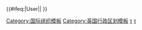 {{Navbox
|name  = 英國海外領土
|title = {{flagicon|United Kingdom}} [[大英帝国]]及[[英国|联合王国]]的海外领土
|bodyclass = plainlist
|state = {{{state|}}}
|above =<div class="hlist">
; {{nobold|图例}}
: '''现有领土'''
: 前领土
: <u>现为[[英联邦王国]]</u>
: <nowiki>*</nowiki>现为[[英联邦]]成员
</div>
|list1={{navbox|child
|title=欧洲
|listclass=hlist
|list1=
* 1708–1757 [[梅诺卡岛]]
* 自1713起 '''[[直布罗陀]]'''
* 1763–1782 [[梅诺卡岛]]
* 1798–1802 [[梅诺卡岛]]
* 1800–1813 *{{le|马耳他保护国|Malta Protectorate|马耳他（保护国）}}
* 1813–1964 *[[马耳他直辖殖民地|马耳他（殖民地）]]
* 1807–1890 [[黑尔戈兰岛]]
* 1809–1864 [[伊奥尼亚群岛合众国|爱奥尼亚群岛]]
* 1878–1960 *[[英属塞浦路斯|塞浦路斯]]
* 1921–1937 [[爱尔兰自由邦]]
}}
|list2={{navbox with columns|child
|title=北美洲

|col1headercolspan = 2
|col1header=17世纪及之前
|col1=
* 1579 [[新阿尔比恩]]
* 1583–1907 {{le|纽芬兰与拉布拉多历史|History of Newfoundland and Labrador|纽芬兰}}
* 1605–1979 *<u>[[圣卢西亚历史|圣卢西亚]]</u>
* 1607–1776 [[弗吉尼亚殖民地|弗吉尼亚]]
* 自1619起 '''[[百慕大]]'''
* 1620–1691 [[普利茅斯殖民地]]
* 1623–1883 [[圣基茨岛|圣基茨]] *<u>（[[圣基茨和尼维斯]]）</u>
* 1624–1966 *<u>[[巴巴多斯历史|巴巴多斯]]</u>
* 1625–1650 [[圣克洛伊岛]]
* 1627–1979 *<u>[[圣文森特和格林纳丁斯历史|圣文森特和格林纳丁斯]]</u>
* 1628–1883 [[尼维斯岛|尼维斯]] *<u>（[[圣基茨和尼维斯]]）</u>
* 1629–1691 [[馬薩諸塞灣殖民地]]
* 1632–1776 [[马里兰省|马里兰]]
* 自1632起 '''[[蒙特塞拉特]]'''
* 1632–1860 [[安地卡島|安提瓜]] *<u>（[[安提瓜和巴布达]]）</u>
* 1636–1776 [[康涅狄格殖民地|康涅狄格]]
* 1636–1776 [[羅德島殖民地及普羅維登斯莊園|罗得岛]]
* 1637–1662 [[紐黑文殖民地]]
|col2 =
* 1643–1860 [[海灣群島省|海湾群岛]]
* 自1650起 '''[[安圭拉]]'''
* 1655–1850 [[米斯基托海岸|米斯基托海岸（保护国）]]
* 1655–1962 *<u>{{le|牙买加殖民地|Colony of Jamaica|牙买加}}</u>
* 1663–1712 [[卡罗来纳省|卡罗来纳]]
* 1664–1776 [[纽约省|纽约]]
* 1665–1674及1702–1776 [[新泽西省|新泽西]]
* 自1666起 '''[[英属维尔京群岛]]'''
* 自1670起 '''[[开曼群岛]]'''
* 1670–1973 *<u>[[巴哈马]]</u>
* 1670–1870 [[鲁珀特地]]
* 1671–1816 [[英屬背風群島|背风群岛]]
* 1674–1702 [[東澤西]]
* 1674–1702 [[西澤西]]
* 1680–1776 [[新罕布什爾省|新罕布什尔]]
* 1681–1776 [[宾夕法尼亚省|宾夕法尼亚]]
* 1686–1689 [[新英格蘭自治領]]
* 1691–1776 [[马萨诸塞湾省|马萨诸塞]]

|col3header=18世纪
|col3=
* 1701–1776 [[特拉華殖民地|特拉华]]
* 1712–1776 [[北卡罗来纳省|北卡罗来纳]]
* 1712–1776 [[南卡羅萊納省|南卡罗来纳]]
* 1713–1867 {{le|新斯科舍历史|History of Nova Scotia|新斯科舍}}
* 1733–1776 [[佐治亞省|佐治亚]]
* 1762–1974 *<u>[[格林纳达历史|格林纳达]]</u>
* 1763–1978 <u>[[多米尼克历史|多米尼克]]</u>
* 1763–1873 {{le|爱德华王子岛历史|History of Prince Edward Island|爱德华王子岛}}
* 1763–1791 [[魁北克省 (1763年-1791年)|魁北克]]
* 1763–1783 [[东佛罗里达]]
* 1763–1783 [[西佛羅里達]]
* 1784–1867 {{le|新不伦瑞克历史|History of New Brunswick|新不伦瑞克}}
* 1791–1841 [[下加拿大]]
* 1791–1841 [[上加拿大]]
* 自1799起 '''[[特克斯和凯科斯群岛]]'''

|col4header=19世纪和20世纪
|col4=
* 1818–1846 [[哥倫比亞地區]]/[[俄勒岡領地|俄勒冈地区]]<sup>1</sup>
* 1833–1960 [[英属向风群岛|向风群岛]]
* 1833–1960 [[英屬背風群島|背风群岛]]
* 1841–1867 [[加拿大省]]
* 1849–1866 {{le|温哥华岛殖民地|Colony of Vancouver Island|温哥华岛}}
* 1853–1863 {{le|夏洛特皇后群岛殖民地|Colony of the Queen Charlotte Islands}}
* 1858–1866 {{le|不列颠哥伦比亚殖民地|Colony of British Columbia|不列颠哥伦比亚}}
* 1859–1870 {{le|西北领地 (英属北美)|North-Western Territory|西北领地}}
* 1860–1981 *<u>[[安地卡及巴布達歷史|安提瓜和巴布达]]</u>
* 1862–1863 {{le|斯蒂金领地|Stikine Territory}}
* 1866–1871 {{le|温哥华岛及不列颠哥伦比亚联合殖民地|United Colonies of Vancouver Island and British Columbia|温哥华岛及不列颠哥伦比亚}}
* 1867–1931 *<u>{{le|联邦后加拿大 (1867-1914)|Post-Confederation Canada (1867-1914)|加拿大自治领}}</u><sup>2</sup>
* 1871–1964 [[英属洪都拉斯|英属洪都拉斯（*<u>伯利兹</u>）]]
* 1882–1983 *<u>[[圣基茨和尼维斯]]</u>
* 1889–1962 *[[特立尼达和多巴哥历史|特立尼达和多巴哥]]
* 1907–1949 [[紐芬蘭自治領]]<sup>3</sup>
* 1958–1962 [[西印度群島聯邦]]

|below=
* 1. 同美国共同占据。
* 2. 1931年《[[1931年西敏法令|威斯敏斯特法案]]》通过，加拿大和其他英国[[自治领]]获准成立自治政府。
* 3. 1934年放弃[[责任政府|自治]]，但法理上仍为自治领，直至1949年[[加拿大行政区划|加入加拿大]]。
}}

|list3={{navbox|child
|title=南美洲
|listclass=hlist
|list1=
* 1651–1667 [[苏里南历史|威勒比兰（苏里南）]]
* 1670–1688 [[聖安德列斯-普羅維登西亞和聖卡塔利娜群島省|圣安德鲁和普罗维登斯群岛]]<sup>4</sup>
* 1831–1966 [[英属圭亚那|英属圭亚那（*圭亚那）]]
* 自1833起 '''[[福克兰群岛]]'''<sup>5</sup>
* 自1908起 '''[[南乔治亚和南桑威奇群岛]]'''<sup>5</sup>

|below=
* 4. 现为哥伦比亚[[聖安德列斯-普羅維登西亞和聖卡塔利娜群島省]]。
* 5. 1982年4月至6月[[马岛战争|福克兰战争]]期间为阿根廷占领。
}}
|list4={{navbox with columns|child
|title=非洲

|col1header=17世纪和18世纪
|col1=
* 自1658起 '''[[圣赫勒拿]]'''<sup>14</sup>
* 1792–1961 *[[塞拉利昂]]
* 1795–1803 [[開普殖民地]]

|col2headercolspan = 2
|col2header=19世纪
|col2=
* 自1815起 '''[[阿森松岛]]'''<sup>14</sup>
* 自1816起 '''[[特里斯坦-达库尼亚]]'''<sup>14</sup>
* 1806–1910 [[开普殖民地]]
* 1807–1808 [[马德拉]]
* 1810–1968 *[[英属毛里求斯|毛里求斯]]
* 1816–1965 {{le|冈比亚殖民地和保护国|Gambia Colony and Protectorate|冈比亚}}
* 1856–1910 [[纳塔尔殖民地|纳塔尔]]
* 1868–1966 [[巴苏陀兰|巴苏陀兰（*莱索托）]]
* 1874–1957 [[英属黄金海岸|黄金海岸（*加纳）]]
* 1882–1922 [[埃及蘇丹國|埃及]]

| col3 =
* 1884–1966 [[贝专纳|贝专纳兰（*博茨瓦纳）]]
* 1884–1960 [[英屬索馬利蘭]]
* 1887–1897 [[祖鲁王国|祖鲁兰]]
* 1890–1962 *{{le|乌干达保护国|Uganda Protectorate|乌干达}}
* 1890–1963 [[桑给巴尔|桑给巴尔（*坦桑尼亚）]]
* 1891–1964 [[尼亞薩蘭|尼亚萨兰（*马拉维）]]
* 1891–1907 {{le|英属中非保护国|British Central Africa Protectorate}}
* 1893–1968 *[[斯威士兰历史|斯威士兰]]
* 1895–1920 [[东非保护国]]
* 1899–1956 [[英埃蘇丹|英埃共管苏丹]]

|col4header=20世纪
|col4=
* 1900–1914 {{le|北尼日利亚保护国|Northern Nigeria Protectorate|北尼日利亚}}
* 1900–1914 {{le|南尼日利亚保护国|Southern Nigeria Protectorate|南尼日利亚}}
* 1900–1910 {{le|奥兰治河殖民地|Orange River Colony|奥兰治河}}
* 1900–1910 [[德蘭士瓦殖民地|德蘭士瓦]]
* 1906–1954 [[尼日利亚殖民地]]
* 1910–1931 *[[南非联邦|南非]]
* 1914–1954 [[尼日利亚殖民地|尼日利亚殖民地和保护国]]
* 1915–1931 [[西南非洲|西南非（*纳米比亚）]]
* 1919–1960 [[英屬喀麥隆|英属喀麦隆（*喀麦隆）]]<sup>6</sup>
* 1920–1963 *{{le|英属肯尼亚|British Kenya|肯尼亚}}
* 1922–1961 [[坦噶尼喀领地|坦噶尼喀（*坦桑尼亚）]]<sup>6</sup>
* 1923–1965 [[南羅德西亞|南罗得西亚（津巴布韦）]]<sup>7</sup>
* 1924–1964 [[北羅德西亞|北罗得西亚（*赞比亚）]]
* 1954–1960 *[[尼日利亚殖民地|尼日利亚]]
* 1979–1980 [[南羅德西亞|南罗得西亚（津巴布韦）]]<sup>7</sup>

|below=
* 6. [[國際聯盟託管地]]。
* 7. [[责任政府|自治的]]南罗得西亚于1965年单方面宣布独立（[[罗得西亚]]）并作为一个不受承认的国家持续存在，直至1979年《兰开斯特府协议》。1980年独立受到承认后，津巴布韦为英联邦成员，直至2003年退出。
}}
|list5={{navbox with columns|child
|title=亚洲

|col1header=17世纪和18世纪
|col1=
* 1685–1824 {{le|英属明古连|British Bencoolen|明古连}}（[[苏门答腊]]）
* 1702–1705 [[昆山岛|昆仑岛]]
* 1757–1947 [[孟加拉管辖区|孟加拉（*西孟加拉（印度）和*孟加拉国）]]
* 1762–1764 {{le|英国占领马尼拉|British occupation of Manila|马尼拉和甲米地}}
* 1786–1946 [[槟城]]
* 1795–1948 [[英属锡兰|锡兰（*斯里兰卡）]]
* 1796–1965 *[[马尔代夫]]

| col2headercolspan = 2
|col2header=19世纪
|col2=
* 1812–1824 [[邦加岛|邦加（苏门答腊）]]和[[勿里洞岛|勿里洞（苏门答腊）]]
* 1819–1826 [[英屬馬來亞|英属马来亚（*西马来西亚和*新加坡）]]
* 1826–1946 [[海峡殖民地]]
* 1839–1967 [[亚丁殖民地]]
* 1839–1842 [[第一次英阿战争|阿富汗]]
* 1841–1997 [[英屬香港|香港]]
* 1841–1946 [[砂拉越王国|砂拉越王国（*马来西亚）]] 
* 1848–1946 [[纳闽直辖殖民地|纳闽（*马来西亚）]]
* 1858–1947 [[英属印度|英属印度（*印度、*巴基斯坦、*孟加拉国和*缅甸）]]
* 1874–1963 [[英屬婆羅洲|英属婆罗洲（*东马来西亚和*文莱）]]

| col3 =
* 1879–1919 {{le|阿富汗的欧洲影响|European influence in Afghanistan|阿富汗}}（保护国）
* 1882–1963 [[北婆罗洲|英属北婆罗洲（*马来西亚）]]
* 1885–1946 [[馬來屬邦]]
* 1888–1984 *[[汶莱|文莱苏丹国]]
* 1891–1971 {{le|马斯喀特和阿曼|Muscat and Oman|马斯喀特和阿曼保护国}}
* 1892–1971 {{le|和约国|Trucial States}}
* 1895–1946 [[馬來聯邦]]
* 1898–1930 [[英租威海卫|威海卫]]
* 1878–1960 *[[英属塞浦路斯|塞浦路斯]]

|col4header=20世纪
|col4=
* 1907–1949 [[不丹]]（保护国）
* 1918–1961 {{le|科威特谢赫国|Sheikhdom of Kuwait|科威特保护国}}
* 1920–1932 [[美索不達米亞託管地|伊拉克]]<sup>8</sup>
* 1921–1946 [[外约旦酋长国|外约旦]]{{smallsup|8}}
* 1923–1948 [[巴勒斯坦託管地|巴勒斯坦]]<sup>8</sup>
* 1945–1946 [[越南戰爭 (1945年至1946年)|南越南]]
* 1946–1963 [[北婆羅洲直轄殖民地|北婆罗洲（*马来西亚）]]
* 1946–1963 {{le|砂拉越直辖殖民地|Crown Colony of Sarawak|砂拉越（*马来西亚）}}
* 1946–1963 *{{le|战后新加坡|Post-war Singapore|新加坡}}
* 1946–1948 [[马来亚联邦]]
* 1948–1957 [[马来亚联合邦|马来亚联合邦（*马来西亚）]]
* 自1960起 '''[[亞克羅提利與德凱利亞|阿克罗蒂里和德凯利亚]]'''（前塞浦路斯的一部分）
* 自1965起 '''[[英屬印度洋領地]]'''（前毛里求斯和塞舌尔的一部分）

|below=<sup>8</sup> [[國際聯盟託管地]]。伊拉克托管未实现，为《英伊条约》取代
}}
|list6={{navbox with columns|child
|title=大洋洲

| col1headercolspan = 2
|col1header=18世纪和19世纪
|col1=
* 1788–1901 {{le|新南威尔士州历史|History of New South Wales|新南威尔士}}
* 1803–1901 {{le|范迪门地|Van Diemen's Land}}/{{le|塔斯马尼亚殖民地|Colony of Tasmania|塔斯马尼亚}}
* 1807–1863 [[奥克兰群岛]]<sup>9</sup>
* 1824–1980 [[新赫布里底群島共管地|新赫布里底群岛（*瓦努阿图）]]
* 1824–1901 [[昆士蘭州歷史|昆士兰]]
* 1829–1901 {{le|斯旺河殖民地|Swan River Colony}}/{{le|西澳大利亚州历史|History of Western Australia|西澳大利亚}}
* 1836–1901 [[南澳大利亚州|南澳大利亚]]
* 自1838起 '''[[皮特凯恩群岛]]'''

| col2=
* 1841–1907 [[新西兰历史#殖民时期|新西兰殖民地]]
* 1851–1901 {{le|维多利亚州历史|History of Victoria|维多利亚}}
* 1874–1970 *[[斐济殖民地|斐济]]<sup>10</sup>
* 1877–1976 {{le|英属西太平洋领地|British Western Pacific Territories}}
* 1884–1949 [[巴布亞領地]]
* 1888–1901 [[拉罗汤加王国|库克群岛]]<sup>9</sup>
* 1889–1948 [[托克劳|联合群岛（托克劳）]]<sup>9</sup>
* 1892–1979 [[吉尔伯特和埃利斯群岛]]<sup>11</sup>
* 1893–1978 {{le|英属所罗门群岛|British Solomon Islands}}<sup>12</sup>

|col3header=20世纪
|col3=
* 1900–1970 [[汤加|*汤加（保护国）]]
* 1900–1974 [[纽埃]]<sup>9</sup>
* 1901–1942 *<u>{{le|澳大利亚历史 (1901-45)|History of Australia (1901–45)|澳大利亚联邦}}</u>
* 1907–1953 *<u>[[紐西蘭自治領|新西兰自治领]]</u>
* 1919–1942 [[諾魯|瑙鲁]]
* 1945–1968 [[諾魯|瑙鲁]]
* 1919–1949 [[新幾內亞領地]]
* 1949–1975 *[[新幾內亞領地|巴布亚新几内亚领地]]<sup>13</sup>

|belowclass= hlist
|below=
* 9. 现为*<u>[[新西蘭王國]]</u>的一部分
* 10. 会员资格被暂停。
* 11. 今*[[基里巴斯]]和*<u>[[图瓦卢]]</u>。
* 12. 今*<u>[[所罗门群岛]]</u>。
* 13. 今*<u>[[巴布亚新几内亚]]</u>。
}}
|list7={{navbox|child
|title=南极洲和南大西洋
|listclass=hlist

|list1=
* 自1658起 '''[[圣赫勒拿]]'''<sup>14</sup>
* 自1815起 '''[[阿森松岛]]'''<sup>14</sup>
* 自1816起 '''[[特里斯坦-达库尼亚]]'''<sup>14</sup>
* 自1908起 '''[[英属南极领地]]'''<sup>15</sup>
* 1841–1933 *[[澳大利亚南极领地]]<small>（移交予澳大利亚）</small>
* 1841–1947 *[[罗斯属地]]<small>（移交予新西兰）</small>
|below=
* 14. 自2009年起为'''[[圣赫勒拿、阿森松和特里斯坦-达库尼亚]]'''的一部分；阿森松岛（1922起）和特里斯坦-达库尼亚（1938起）前为圣赫勒拿的附属地。
* 15. 1908年宣称；1962年建立英属南极领地，1985年建立南乔治亚和南桑威奇群岛领地。
}}
}}<noinclude>
{{collapsible option}}
<!--Categories-->
{{#ifeq:{{NAMESPACE}}|User||[[Category:国际组织模板]]
[[Category:英国行政区划模板]]
[[Category:英國海外領土及皇室屬地|τ]]
[[Category:英国海外领土|τ]]}}
<!--Other languages-->
</noinclude>